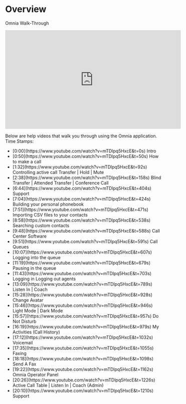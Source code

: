 # Overview

Omnia Walk-Through

<div className="flex justify-center">
  <iframe
    width="560"
    height="315"
    src="https://www.youtube.com/embed/mTDlpq5HxcE"
    title="YouTube video player"
    frameborder="0"
    allow="accelerometer; autoplay; clipboard-write; encrypted-media; gyroscope; picture-in-picture; web-share"
    allowfullscreen
  ></iframe>
</div>

Below are help videos that walk you through using the Omnia application.
Time Stamps:

<ul>
  <li>[0:00](https://www.youtube.com/watch?v=mTDlpq5HxcE&t=0s) Intro</li>
  <li>
    [0:50](https://www.youtube.com/watch?v=mTDlpq5HxcE&t=50s) How to make a call
  </li>
  <li>
    [1:32](https://www.youtube.com/watch?v=mTDlpq5HxcE&t=92s) Controlling active
    call Transfer | Hold | Mute
  </li>
  <li>
    [2:38](https://www.youtube.com/watch?v=mTDlpq5HxcE&t=158s) Blind Transfer |
    Attended Transfer | Conference Call
  </li>
  <li>[6:44](https://www.youtube.com/watch?v=mTDlpq5HxcE&t=404s) Support</li>
  <li>
    [7:04](https://www.youtube.com/watch?v=mTDlpq5HxcE&t=424s) Building your
    personal phonebook
  </li>
  <li>
    [7:51](https://www.youtube.com/watch?v=mTDlpq5HxcE&t=471s) Importing CSV
    files to your contacts
  </li>
  <li>
    [8:58](https://www.youtube.com/watch?v=mTDlpq5HxcE&t=538s) Searching custom
    contacts
  </li>
  <li>
    [9:48](https://www.youtube.com/watch?v=mTDlpq5HxcE&t=588s) Call Center
    Software
  </li>
  <li>
    [9:51](https://www.youtube.com/watch?v=mTDlpq5HxcE&t=591s) Call Queues
  </li>
  <li>
    [10:07](https://www.youtube.com/watch?v=mTDlpq5HxcE&t=607s) Logging into the
    queue
  </li>
  <li>
    [11:19](https://www.youtube.com/watch?v=mTDlpq5HxcE&t=679s) Pausing in the
    queue
  </li>
  <li>
    [11:43](https://www.youtube.com/watch?v=mTDlpq5HxcE&t=703s) Logging in
    Logging out agents
  </li>
  <li>
    [13:09](https://www.youtube.com/watch?v=mTDlpq5HxcE&t=789s) Listen In |
    Coach
  </li>
  <li>
    [15:28](https://www.youtube.com/watch?v=mTDlpq5HxcE&t=928s) Change Avatar
  </li>
  <li>
    [15:46](https://www.youtube.com/watch?v=mTDlpq5HxcE&t=946s) Light Mode |
    Dark Mode
  </li>
  <li>
    [15:57](https://www.youtube.com/watch?v=mTDlpq5HxcE&t=957s) Do Not Disturb
  </li>
  <li>
    [16:19](https://www.youtube.com/watch?v=mTDlpq5HxcE&t=979s) My Activities
    (Call History)
  </li>
  <li>
    [17:12](https://www.youtube.com/watch?v=mTDlpq5HxcE&t=1032s) Voicemail
  </li>
  <li>[17:35](https://www.youtube.com/watch?v=mTDlpq5HxcE&t=1055s) Faxing</li>
  <li>
    [18:18](https://www.youtube.com/watch?v=mTDlpq5HxcE&t=1098s) Send A Fax
  </li>
  <li>
    [19:22](https://www.youtube.com/watch?v=mTDlpq5HxcE&t=1162s) Omnia Operator
    Panel
  </li>
  <li>
    [20:26](https://www.youtube.com/watch?v=mTDlpq5HxcE&t=1226s) Active Call
    Table | Listen In | Coach (Admin)
  </li>
  <li>[20:10](https://www.youtube.com/watch?v=mTDlpq5HxcE&t=1210s) Support</li>
</ul>
